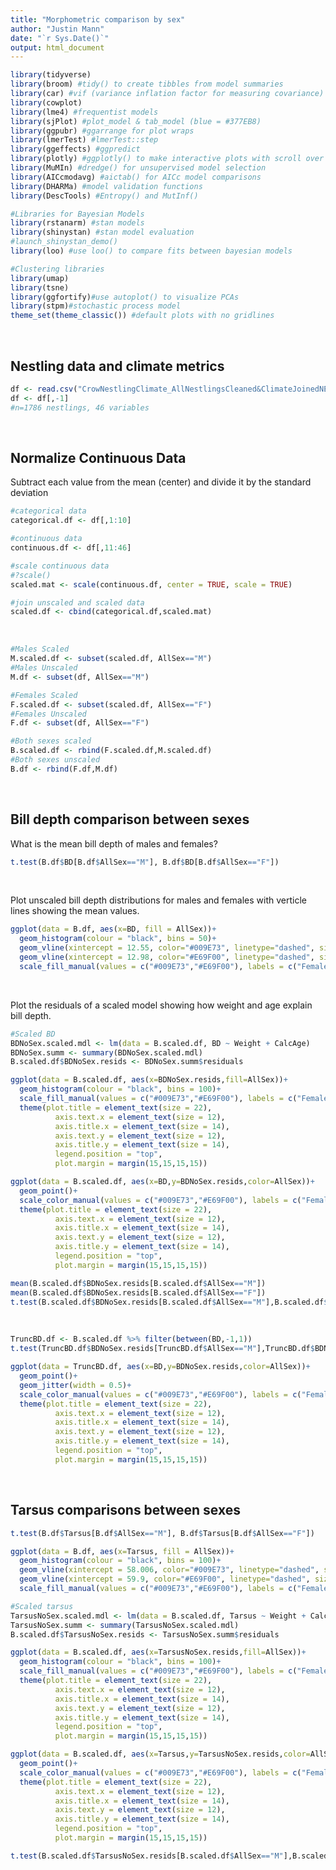 ```yaml
---
title: "Morphometric comparison by sex"
author: "Justin Mann"
date: "`r Sys.Date()`"
output: html_document
---
```


```r
library(tidyverse)
library(broom) #tidy() to create tibbles from model summaries
library(car) #vif (variance inflation factor for measuring covariance)
library(cowplot)
library(lme4) #frequentist models  
library(sjPlot) #plot_model & tab_model (blue = #377EB8)
library(ggpubr) #ggarrange for plot wraps
library(lmerTest) #lmerTest::step
library(ggeffects) #ggpredict
library(plotly) #ggplotly() to make interactive plots with scroll over ids
library(MuMIn) #dredge() for unsupervised model selection
library(AICcmodavg) #aictab() for AICc model comparisons
library(DHARMa) #model validation functions
library(DescTools) #Entropy() and MutInf()

#Libraries for Bayesian Models
library(rstanarm) #stan models
library(shinystan) #stan model evaluation
#launch_shinystan_demo()
library(loo) #use loo() to compare fits between bayesian models

#Clustering libraries
library(umap)
library(tsne)
library(ggfortify)#use autoplot() to visualize PCAs
library(stpm)#stochastic process model
theme_set(theme_classic()) #default plots with no gridlines
```
<br>

## Nestling data and climate metrics

```r
df <- read.csv("CrowNestlingClimate_AllNestlingsCleaned&ClimateJoinedNEW.csv", h=TRUE)
df <- df[,-1]
#n=1786 nestlings, 46 variables
```
<br>

## Normalize Continuous Data

Subtract each value from the mean (center) and divide it by the standard deviation

```r
#categorical data  
categorical.df <- df[,1:10]

#continuous data
continuous.df <- df[,11:46]

#scale continuous data
#?scale()
scaled.mat <- scale(continuous.df, center = TRUE, scale = TRUE)

#join unscaled and scaled data
scaled.df <- cbind(categorical.df,scaled.mat)
```
<br>


```r
#Males Scaled
M.scaled.df <- subset(scaled.df, AllSex=="M")
#Males Unscaled
M.df <- subset(df, AllSex=="M")

#Females Scaled
F.scaled.df <- subset(scaled.df, AllSex=="F")
#Females Unscaled
F.df <- subset(df, AllSex=="F")

#Both sexes scaled
B.scaled.df <- rbind(F.scaled.df,M.scaled.df)
#Both sexes unscaled
B.df <- rbind(F.df,M.df)
```
<br>

## Bill depth comparison between sexes

What is the mean bill depth of males and females?

```r
t.test(B.df$BD[B.df$AllSex=="M"], B.df$BD[B.df$AllSex=="F"])
```

<br>

Plot unscaled bill depth distributions for males and females with verticle lines showing the mean values.

```r
ggplot(data = B.df, aes(x=BD, fill = AllSex))+
  geom_histogram(colour = "black", bins = 50)+
  geom_vline(xintercept = 12.55, color="#009E73", linetype="dashed", size=1)+
  geom_vline(xintercept = 12.98, color="#E69F00", linetype="dashed", size=1)+
  scale_fill_manual(values = c("#009E73","#E69F00"), labels = c("Female","Male"))
```

<br>

Plot the residuals of a scaled model showing how weight and age explain bill depth.

```r
#Scaled BD 
BDNoSex.scaled.mdl <- lm(data = B.scaled.df, BD ~ Weight + CalcAge)
BDNoSex.summ <- summary(BDNoSex.scaled.mdl)
B.scaled.df$BDNoSex.resids <- BDNoSex.summ$residuals

ggplot(data = B.scaled.df, aes(x=BDNoSex.resids,fill=AllSex))+
  geom_histogram(colour = "black", bins = 100)+
  scale_fill_manual(values = c("#009E73","#E69F00"), labels = c("Female","Male"))+
  theme(plot.title = element_text(size = 22),
          axis.text.x = element_text(size = 12),
          axis.title.x = element_text(size = 14),
          axis.text.y = element_text(size = 12),
          axis.title.y = element_text(size = 14),
          legend.position = "top",
          plot.margin = margin(15,15,15,15))
```

```r
ggplot(data = B.scaled.df, aes(x=BD,y=BDNoSex.resids,color=AllSex))+
  geom_point()+
  scale_color_manual(values = c("#009E73","#E69F00"), labels = c("Female","Male"))+
  theme(plot.title = element_text(size = 22),
          axis.text.x = element_text(size = 12),
          axis.title.x = element_text(size = 14),
          axis.text.y = element_text(size = 12),
          axis.title.y = element_text(size = 14),
          legend.position = "top",
          plot.margin = margin(15,15,15,15))
```

```r
mean(B.scaled.df$BDNoSex.resids[B.scaled.df$AllSex=="M"])
mean(B.scaled.df$BDNoSex.resids[B.scaled.df$AllSex=="F"])
t.test(B.scaled.df$BDNoSex.resids[B.scaled.df$AllSex=="M"],B.scaled.df$BDNoSex.resids[B.scaled.df$AllSex=="F"])
```

<br>

```r
TruncBD.df <- B.scaled.df %>% filter(between(BD,-1,1))
t.test(TruncBD.df$BDNoSex.resids[TruncBD.df$AllSex=="M"],TruncBD.df$BDNoSex.resids[TruncBD.df$AllSex=="F"])
```

```r
ggplot(data = TruncBD.df, aes(x=BD,y=BDNoSex.resids,color=AllSex))+
  geom_point()+
  geom_jitter(width = 0.5)+
  scale_color_manual(values = c("#009E73","#E69F00"), labels = c("Female","Male"))+
  theme(plot.title = element_text(size = 22),
          axis.text.x = element_text(size = 12),
          axis.title.x = element_text(size = 14),
          axis.text.y = element_text(size = 12),
          axis.title.y = element_text(size = 14),
          legend.position = "top",
          plot.margin = margin(15,15,15,15))
```
<br>

## Tarsus comparisons between sexes

```r
t.test(B.df$Tarsus[B.df$AllSex=="M"], B.df$Tarsus[B.df$AllSex=="F"])
```

```r
ggplot(data = B.df, aes(x=Tarsus, fill = AllSex))+
  geom_histogram(colour = "black", bins = 100)+
  geom_vline(xintercept = 58.006, color="#009E73", linetype="dashed", size=1)+
  geom_vline(xintercept = 59.9, color="#E69F00", linetype="dashed", size=1)+
  scale_fill_manual(values = c("#009E73","#E69F00"), labels = c("Female","Male"))
```

```r
#Scaled tarsus 
TarsusNoSex.scaled.mdl <- lm(data = B.scaled.df, Tarsus ~ Weight + CalcAge)
TarsusNoSex.summ <- summary(TarsusNoSex.scaled.mdl)
B.scaled.df$TarsusNoSex.resids <- TarsusNoSex.summ$residuals

ggplot(data = B.scaled.df, aes(x=TarsusNoSex.resids,fill=AllSex))+
  geom_histogram(colour = "black", bins = 100)+
  scale_fill_manual(values = c("#009E73","#E69F00"), labels = c("Female","Male"))+
  theme(plot.title = element_text(size = 22),
          axis.text.x = element_text(size = 12),
          axis.title.x = element_text(size = 14),
          axis.text.y = element_text(size = 12),
          axis.title.y = element_text(size = 14),
          legend.position = "top",
          plot.margin = margin(15,15,15,15))
```

```r
ggplot(data = B.scaled.df, aes(x=Tarsus,y=TarsusNoSex.resids,color=AllSex))+
  geom_point()+
  scale_color_manual(values = c("#009E73","#E69F00"), labels = c("Female","Male"))+
  theme(plot.title = element_text(size = 22),
          axis.text.x = element_text(size = 12),
          axis.title.x = element_text(size = 14),
          axis.text.y = element_text(size = 12),
          axis.title.y = element_text(size = 14),
          legend.position = "top",
          plot.margin = margin(15,15,15,15))
```

```r
t.test(B.scaled.df$TarsusNoSex.resids[B.scaled.df$AllSex=="M"],B.scaled.df$TarsusNoSex.resids[B.scaled.df$AllSex=="F"])
```
<br>
